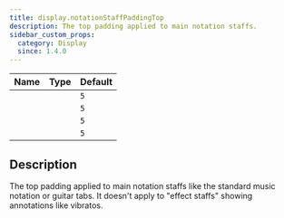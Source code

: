 ```yaml
---
title: display.notationStaffPaddingTop
description: The top padding applied to main notation staffs.
sidebar_custom_props:
  category: Display
  since: 1.4.0
---
```


<SinceBadge since="1.4.0" />

<table className="table table-striped table-condensed type-table">
    <thead>
        <tr>
          <th>Name</th>
          <th>Type</th>
          <th>Default</th>
        </tr>
    </thead>
    <tbody>
        <tr>
          <td><CodeBadge type="js" name="display.notationStaffPaddingTop" /></td>
          <td><CodeBadge type="js" name="number" /></td>
          <td><code>5</code></td>
        </tr>
        <tr>
          <td><CodeBadge type="json" name="display.notationStaffPaddingTop" /></td>
          <td><CodeBadge type="json" name="number" /></td>
          <td><code>5</code></td>
        </tr>
        <tr>
          <td><CodeBadge type="net" name="Display.NotationStaffPaddingTop" /></td>
          <td><CodeBadge type="net" name="double" /></td>
          <td><code>5</code></td>
        </tr>
        <tr>
          <td><CodeBadge type="android" name="display.notationStaffPaddingTop" /></td>
          <td><CodeBadge type="android" name="Double" /></td>
          <td><code>5</code></td>
        </tr>
    </tbody>
</table>

## Description
The top padding applied to main notation staffs like the standard music notation or guitar tabs.
It doesn't apply to "effect staffs" showing annotations like vibratos.
